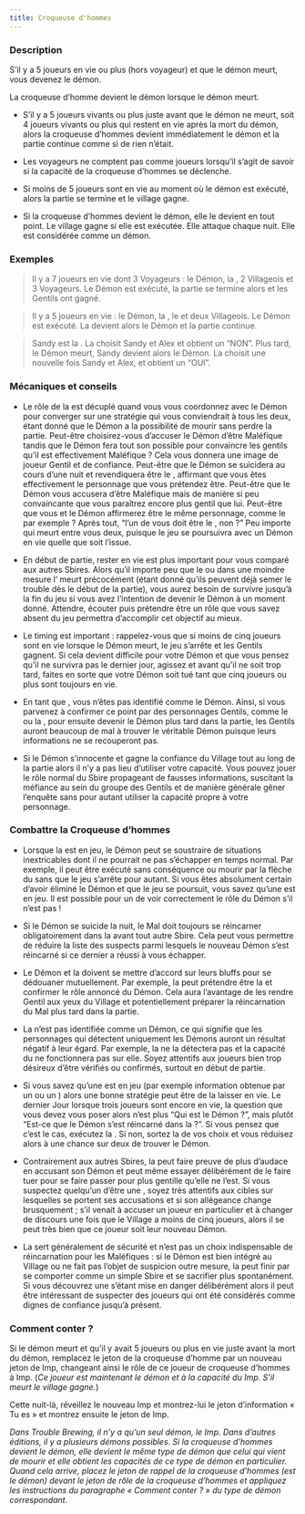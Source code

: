 ```yaml
---
title: Croqueuse d'hommes
---
```



<Role CROQUEUSE_D_HOMMES header />

### Description

S’il y a 5 joueurs en vie ou plus (hors voyageur) et que le démon meurt, vous devenez le démon.

La croqueuse d’homme devient le démon lorsque le démon meurt.

-	S’il y a 5 joueurs vivants ou plus juste avant que le démon ne meurt, soit 4 joueurs vivants ou plus qui restent en vie après la mort du démon, alors la croqueuse d’hommes devient immédiatement le démon et la partie continue comme si de rien n’était.

-	Les voyageurs ne comptent pas comme joueurs lorsqu’il s’agit de savoir si la capacité de la croqueuse d’hommes se déclenche.

-	Si moins de 5 joueurs sont en vie au moment où le démon est exécuté, alors la partie se termine et le village gagne.

-	Si la croqueuse d’hommes devient le démon, elle le devient en tout point. Le village gagne si elle est exécutée. Elle attaque chaque nuit. Elle est considérée comme un démon.


### Exemples 
> Il y a 7 joueurs en vie dont 3 Voyageurs : le Démon, la <Role CROQUEUSE_D_HOMMES />, 2 Villageois et 3 Voyageurs. Le Démon est exécuté, la partie se termine alors et les Gentils ont gagné. 

> Il y a 5 joueurs en vie : le Démon, la <Role CROQUEUSE_D_HOMMES />, le <Role BARON /> et deux Villageois. Le Démon est exécuté. La <Role CROQUEUSE_D_HOMMES /> devient alors le Démon et la partie continue.

> Sandy est la <Role CROQUEUSE_D_HOMMES />. La <Role VOYANTE /> choisit Sandy et Alex et obtient un “NON”. Plus tard, le Démon meurt, Sandy devient alors le Démon. La <Role VOYANTE /> choisit une nouvelle fois Sandy et Alex, et obtient un “OUI”.


### Mécaniques et conseils
- Le rôle de la <Role CROQUEUSE_D_HOMMES /> est décuplé quand vous vous coordonnez avec le Démon pour converger sur une stratégie qui vous conviendrait à tous les deux, étant donné que le Démon a la possibilité de mourir sans perdre la partie. Peut-être choisirez-vous d’accuser le Démon d’être Maléfique tandis que le Démon fera tout son possible pour convaincre les gentils qu’il est effectivement Maléfique ? Cela vous donnera une image de joueur Gentil et de confiance. Peut-être que le Démon se suicidera au cours d’une nuit et revendiquera être le <Role GARDIEN />, affirmant que vous êtes effectivement le personnage que vous prétendez être. Peut-être que le Démon vous accusera d’être Maléfique mais de manière si peu convaincante que vous paraîtrez encore plus gentil que lui. Peut-être que vous et le Démon affirmerez être le même personnage, comme le <Role MAIRE /> par exemple ? Après tout, “l’un de vous doit être le <Role MAIRE />, non ?” Peu importe qui meurt entre vous deux, puisque le jeu se poursuivra avec un Démon en vie quelle que soit l’issue.

- En début de partie, rester en vie est plus important pour vous comparé aux autres Sbires. Alors qu’il importe peu que le <Role BARON /> ou dans une moindre mesure l’<Role EMPOISONNEUR /> meurt précocément (étant donné qu’ils peuvent déjà semer le trouble dès le début de la partie), vous aurez besoin de survivre jusqu’à la fin du jeu si vous avez l’intention de devenir le Démon à un moment donné. Attendre, écouter puis prétendre être un rôle que vous savez absent du jeu permettra d’accomplir cet objectif au mieux.

- Le timing est important : rappelez-vous que si moins de cinq joueurs sont en vie lorsque le Démon meurt, le jeu s’arrête et les Gentils gagnent. Si cela devient difficile pour votre Démon et que vous pensez qu’il ne survivra pas le dernier jour, agissez et avant qu’il ne soit trop tard, faites en sorte que votre Démon soit tué tant que cinq joueurs ou plus sont toujours en vie.

- En tant que <Role CROQUEUSE_D_HOMMES />, vous n’êtes pas identifié comme le Démon. Ainsi, si vous parvenez à confirmer ce point par des personnages Gentils, comme le <Role MERCENAIRE /> ou la <Role VOYANTE />, pour ensuite devenir le Démon plus tard dans la partie, les Gentils auront beaucoup de mal à trouver le véritable Démon puisque leurs informations ne se recouperont pas. 

- Si le Démon s’innocente et gagne la confiance du Village tout au long de la partie alors il n’y a pas lieu d’utiliser votre capacité. Vous pouvez jouer le rôle normal du Sbire propageant de fausses informations, suscitant la méfiance au sein du groupe des Gentils et de manière générale gêner l’enquête sans pour autant utiliser la capacité propre à votre personnage.


### Combattre la Croqueuse d’hommes
- Lorsque la <Role CROQUEUSE_D_HOMMES /> est en jeu, le Démon peut se soustraire de situations inextricables dont il ne pourrait ne pas s’échapper en temps normal. Par exemple, il peut être exécuté sans conséquence ou mourir par la flèche du <Role MERCENAIRE /> sans que le jeu s’arrête pour autant. Si vous êtes absolument certain d’avoir éliminé le Démon et que le jeu se poursuit, vous savez qu’une <Role CROQUEUSE_D_HOMMES /> est en jeu.  Il est possible pour un <Role GARDIEN /> de voir correctement le rôle du Démon s’il n’est pas <Role SOULARD /> !

- Si le Démon se suicide la nuit, le Mal doit toujours se réincarner obligatoirement dans la <Role CROQUEUSE_D_HOMMES /> avant tout autre Sbire. Cela peut vous permettre de réduire la liste des suspects parmi lesquels le nouveau Démon s’est réincarné si ce dernier a réussi à vous échapper.

- Le Démon et la <Role CROQUEUSE_D_HOMMES /> doivent se mettre d’accord sur leurs bluffs pour se dédouaner mutuellement. Par exemple, la <Role CROQUEUSE_D_HOMMES /> peut prétendre être la <Role LAVANDIERE /> et confirmer le rôle annoncé du Démon. Cela aura l’avantage de les rendre Gentil aux yeux du Village et potentiellement préparer la réincarnation du Mal plus tard dans la partie.

- La <Role CROQUEUSE_D_HOMMES /> n’est pas identifiée comme un Démon, ce qui signifie que les personnages qui détectent uniquement les Démons auront un résultat négatif à leur égard. Par exemple, la <Role VOYANTE /> ne la détectera pas et la capacité du <Role MERCENAIRE /> ne fonctionnera pas sur elle. Soyez attentifs aux joueurs bien trop désireux d’être vérifiés ou confirmés, surtout en début de partie.

- Si vous savez qu’une <Role CROQUEUSE_D_HOMMES /> est en jeu (par exemple information obtenue par un <Role ENQUETEUR /> ou un <Role GARDIEN />) alors une bonne stratégie peut être de la laisser en vie. Le dernier Jour lorsque trois joueurs sont encore en vie, la question que vous devez vous poser alors n’est plus “Qui est le Démon ?”, mais plutôt “Est-ce que le Démon s’est réincarné dans la <Role CROQUEUSE_D_HOMMES /> ?”. Si vous pensez que c’est le cas, exécutez la <Role CROQUEUSE_D_HOMMES />. Si non, sortez la <Role CROQUEUSE_D_HOMMES /> de vos choix et vous réduisez alors à une chance sur deux de trouver le Démon.

- Contrairement aux autres Sbires, la <Role CROQUEUSE_D_HOMMES /> peut faire preuve de plus d’audace en accusant son Démon et peut même essayer délibérément de le faire tuer pour se faire passer pour plus gentille qu’elle ne l’est. Si vous suspectez quelqu’un d’être une <Role CROQUEUSE_D_HOMMES />, soyez très attentifs aux cibles sur lesquelles se portent ses accusations et si son allégeance change brusquement ; s’il venait à accuser un joueur en particulier et à changer de discours une fois que le Village a moins de cinq joueurs, alors il se peut très bien que ce joueur soit leur nouveau Démon.

- La <Role CROQUEUSE_D_HOMMES /> sert généralement de sécurité et n’est pas un choix indispensable de réincarnation pour les Maléfiques : si le Démon est bien intégré au Village ou ne fait pas l’objet de suspicion outre mesure, la <Role CROQUEUSE_D_HOMMES /> peut finir par se comporter comme un simple Sbire et se sacrifier plus spontanément. Si vous découvrez une <Role CROQUEUSE_D_HOMMES /> s’étant mise en danger délibérément alors il peut être intéressant de suspecter des joueurs qui ont été considérés comme dignes de confiance jusqu’à présent.


### Comment conter ?

Si le démon meurt et qu’il y avait 5 joueurs ou plus en vie juste avant la mort du démon, remplacez le jeton de la croqueuse d’homme par un nouveau jeton de Imp, changeant ainsi le rôle de ce joueur de croqueuse d’hommes à Imp. (_Ce joueur est maintenant le démon et à la capacité du Imp. S’il meurt le village gagne._)

Cette nuit-là, réveillez le nouveau Imp et montrez-lui le jeton d’information « Tu es » et montrez ensuite le jeton de Imp.

_Dans Trouble Brewing,  il n’y a qu’un seul démon, le Imp. Dans d’autres éditions, il y a plusieurs démons possibles. Si la croqueuse d’hommes devient le démon, elle devient le même type de démon que celui qui vient de mourir et elle obtient les capacités de ce type de démon en particulier. Quand cela arrive, placez le jeton de rappel de la croqueuse d’hommes (est le démon) devant le jeton de rôle de la croqueuse d’hommes et appliquez les instructions du paragraphe « Comment conter ? » du type de démon correspondant._

